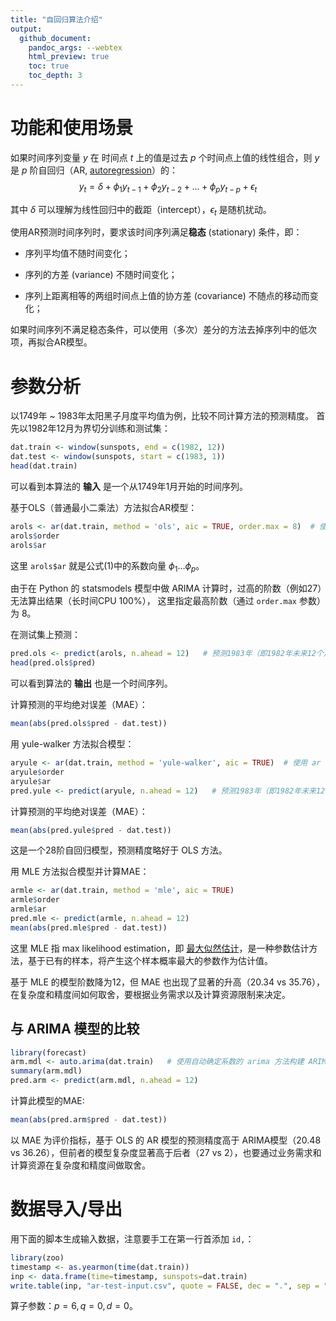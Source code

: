 ```yaml
---
title: "自回归算法介绍"
output:
  github_document:
    pandoc_args: --webtex
    html_preview: true
    toc: true
    toc_depth: 3
---
```


# 功能和使用场景

如果时间序列变量 $y$ 在 时间点 $t$ 上的值是过去 $p$ 个时间点上值的线性组合，则 $y$ 是 $p$ 阶自回归（AR, [autoregression](https://en.wikipedia.org/wiki/Autoregressive_model)）的：
$$
y_t = \delta + \phi_1 y_{t-1} + \phi_2 y_{t-2} + \dots + \phi_p y_{t-p} + \epsilon_t \tag{1}
$$

其中 $\delta$ 可以理解为线性回归中的截距（intercept），$\epsilon_t$ 是随机扰动。

使用AR预测时间序列时，要求该时间序列满足**稳态** (stationary) 条件，即：

* 序列平均值不随时间变化；

* 序列的方差 (variance) 不随时间变化；

* 序列上距离相等的两组时间点上值的协方差 (covariance) 不随点的移动而变化；

如果时间序列不满足稳态条件，可以使用（多次）差分的方法去掉序列中的低次项，再拟合AR模型。

# 参数分析

以1749年 ~ 1983年太阳黑子月度平均值为例，比较不同计算方法的预测精度。
首先以1982年12月为界切分训练和测试集：
```r
dat.train <- window(sunspots, end = c(1982, 12))
dat.test <- window(sunspots, start = c(1983, 1))
head(dat.train)
```

可以看到本算法的 **输入** 是一个从1749年1月开始的时间序列。

基于OLS（普通最小二乘法）方法拟合AR模型：
```r
arols <- ar(dat.train, method = 'ols', aic = TRUE, order.max = 8)  # 使用 ar 函数拟合自回归模型
arols$order
arols$ar
```

这里 `arols$ar` 就是公式(1)中的系数向量 $\phi_1 \dots \phi_p$。

由于在 Python 的 statsmodels 模型中做 ARIMA 计算时，过高的阶数（例如27）无法算出结果（长时间CPU 100%），
这里指定最高阶数（通过 `order.max` 参数）为 8。

在测试集上预测：
```r
pred.ols <- predict(arols, n.ahead = 12)   # 预测1983年（即1982年未来12个月）的月度太阳黑子数
head(pred.ols$pred)
```

可以看到算法的 **输出** 也是一个时间序列。

计算预测的平均绝对误差（MAE）：
```r
mean(abs(pred.ols$pred - dat.test))
```

用 yule-walker 方法拟合模型：
```r
aryule <- ar(dat.train, method = 'yule-walker', aic = TRUE)  # 使用 ar 函数拟合自回归模型
aryule$order
aryule$ar
pred.yule <- predict(aryule, n.ahead = 12)   # 预测1983年（即1982年未来12个月）的月度太阳黑子数
```

计算预测的平均绝对误差（MAE）：
```r
mean(abs(pred.yule$pred - dat.test))
```

这是一个28阶自回归模型，预测精度略好于 OLS 方法。

用 MLE 方法拟合模型并计算MAE：
```r
armle <- ar(dat.train, method = 'mle', aic = TRUE)
armle$order
armle$ar
pred.mle <- predict(armle, n.ahead = 12)
mean(abs(pred.mle$pred - dat.test))
```

这里 MLE 指 max likelihood estimation，即 [最大似然估计](https://zh.wikipedia.org/wiki/%E6%9C%80%E5%A4%A7%E4%BC%BC%E7%84%B6%E4%BC%B0%E8%AE%A1)，是一种参数估计方法，基于已有的样本，将产生这个样本概率最大的参数作为估计值。

基于 MLE 的模型阶数降为12，但 MAE 也出现了显著的升高（20.34 vs 35.76），在复杂度和精度间如何取舍，要根据业务需求以及计算资源限制来决定。

## 与 ARIMA 模型的比较

```r
library(forecast)
arm.mdl <- auto.arima(dat.train)   # 使用自动确定系数的 arima 方法构建 ARIMA 模型
summary(arm.mdl)
pred.arm <- predict(arm.mdl, n.ahead = 12)
```

计算此模型的MAE:
```r
mean(abs(pred.arm$pred - dat.test))
```

以 MAE 为评价指标，基于 OLS 的 AR 模型的预测精度高于 ARIMA模型（20.48 vs 36.26），但前者的模型复杂度显著高于后者（27 vs 2），也要通过业务需求和计算资源在复杂度和精度间做取舍。

# 数据导入/导出

用下面的脚本生成输入数据，注意要手工在第一行首添加 `id,`：
```r
library(zoo)
timestamp <- as.yearmon(time(dat.train))
inp <- data.frame(time=timestamp, sunspots=dat.train)
write.table(inp, "ar-test-input.csv", quote = FALSE, dec = ".", sep = ",")
```

算子参数：$p = 6, q = 0, d = 0$。